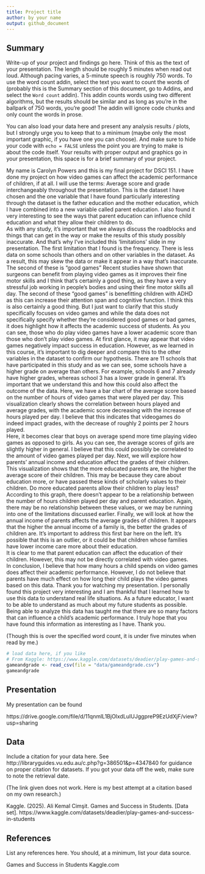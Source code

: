 ```yaml
---
title: Project title
author: by your name
output: github_document
---
```


## Summary

Write-up of your project and findings go here. 
Think of this as the text of your presentation. 
The length should be roughly 5 minutes when read out loud.
Although pacing varies, a 5-minute speech is roughly 750 words. 
To use the word count addin, select the text you want to count the words of (probably this is the 
Summary section of this document, go to Addins, and select the `Word count` addin).
This addin counts words using two different algorithms, but the results should be similar and as long as you're in the ballpark of 750 words, you're good! 
The addin will ignore code chunks and only count the words in prose.

You can also load your data here and present any analysis results / plots, but I strongly urge you to keep that to a minimum (maybe only the most important graphic, if you have one you can choose). 
And make sure to hide your code with  `echo = FALSE` unless the point you are trying to make is about the code itself.
Your results with proper output and graphics go in your presentation, this space is for a brief summary of your project.

My name is Carolyn Powers and this is my final project for DSCI 151.  I have done my project on how video games can affect the academic performance of children, if at all.  I will use the terms:  Average score and grade interchangeably throughout the presentation.  This is the dataset I have chosen and the one variable that I have found particularly interesting through the dataset is the father education and the mother education, which I have combined into a new variable called parent education.  I also found it very interesting to see the ways that parent education can influence child education and what they allow their children to do.  
As with any study, it’s important that we always discuss the roadblocks and things that can get in the way or make the results of this study possibly inaccurate.  And that’s why I’ve included this ‘limitations’ slide in my presentation.  The first limitation that I found is the frequency.  There is less data on some schools than others and on other variables in the dataset.  As a result, this may skew the data or make it appear in a way that’s inaccurate.  The second of these is “good games”  Recent studies have shown that surgeons can benefit from playing video games as it improves their fine motor skills and I think that’s certainly a good thing, as they have a very stressful job working in people’s bodies and using their fine motor skills all day.  The second of these “good games” is benefitting children with ADHD as this can increase their attention span and cognitive function.  I think this is also certainly a good thing.  But I just want to clarify that this study specifically focuses on video games and while the data does not specifically specify whether they’re considered good games or bad games, it does highlight how it affects the academic success of students.
As you can see, those who do play video games have a lower academic score than those who don’t play video games.  At first glance, it may appear that video games negatively impact success in education.  However, as we learned in this course, it’s important to dig deeper and compare this to the other variables in the dataset to confirm our hypothesis.  There are 11 schools that have participated in this study and as we can see, some schools have a higher grade on average than others.  For example, schools 6 and 7 already have higher grades, whereas school 3 has a lower grade in general.  It’s important that we understand this and how this could also affect the outcome of the data.  Here, we have a bar chart of the average score based on the number of hours of video games that were played per day.  This visualization clearly shows the correlation between hours played and average grades, with the academic score decreasing with the increase of hours played per day.  I believe that this indicates that videogames do indeed impact grades, with the decrease of roughly 2 points per 2 hours played.  
Here, it becomes clear that boys on average spend more time playing video games as opposed to girls.  As you can see, the average scores of girls are slightly higher in general.  I believe that this could possibly be correlated to the amount of video games played per day.
Next, we will explore how parents' annual income and education affect the grades of their children.  This visualization shows that the more educated parents are, the higher the average score of their children. This may be because they care about education more, or have passed these kinds of scholarly values to their children.  Do more educated parents allow their children to play less?  According to this graph, there doesn’t appear to be a relationship between the number of hours children played per day and parent education.  Again, there may be no relationship between these values, or we may be running into one of the limitations discussed earlier.
Finally, we will look at how the annual income of parents affects the average grades of children.  It appears that the higher the annual income of a family is, the better the grades of children are.  It’s important to address this first bar here on the left.  It’s possible that this is an outlier, or it could be that children whose families have lower income care more about their education.  
It is clear to me that parent education can affect the education of their children.  However, this may not be directly correlated with video games.  
In conclusion, I believe that how many hours a child spends on video games does affect their academic performance.  However, I do not believe that parents have much effect on how long their child plays the video games based on this data.
Thank you for watching my presentation.  I personally found this project very interesting and I am thankful that I learned how to use this data to understand real life situations.  As a future educator, I want to be able to understand as much about my future students as possible.  Being able to analyze this data has taught me that there are so many factors that can influence a child’s academic performance.  I truly hope that you have found this information as interesting as I have.  Thank you.	

(Though this is over the specified word count, it is under five minutes when read by me.)

```r
# load data here, if you like
# From Kaggle: https://www.kaggle.com/datasets/deadier/play-games-and-success-in-students
gameandgrade <- read_csv(file = "data/gameandgrade.csv")
gameandgrade
```

## Presentation

My presentation can be found

https://drive.google.com/file/d/11qnmlL1BjOlxdLuIUJggpreP9EzUdXjF/view?usp=sharing


## Data 

Include a citation for your data here. 
See http://libraryguides.vu.edu.au/c.php?g=386501&p=4347840 for guidance on proper citation for datasets. 
If you got your data off the web, make sure to note the retrieval date.

(The link given does not work.  Here is my best attempt at a citation based on my own research.)


Kaggle. (2025). Ali Kemal Cimşit. Games and Success in Students. [Data set]. https://www.kaggle.com/datasets/deadier/play-games-and-success-in-students


## References

List any references here. You should, at a minimum, list your data source.

Games and Success in Students
Kaggle.com
